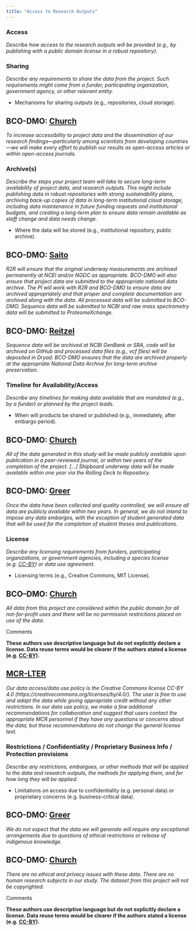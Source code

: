 ```yaml
---
title: "Access to Research Outputs"
---
```


### Access

*Describe how access to the research outputs will be provided (e.g., by publishing with a public domain license in a robust repository).  *

### Sharing

*Describe any requirements to share the data from the project. Such requirements might come from a funder, participating organization, government agency, or other relevant entity. *

-  Mechanisms for sharing outputs (e.g., repositories, cloud storage).

::: {.callout-note}
## BCO-DMO: [Church](https://drive.google.com/file/d/1lFfmFJ0FRqvj4HQU6FX-QFne-2XYPQ6y/view?usp=share_link)
*To increase accessibility to project data and the dissemination of our research findings—particularly among scientists from developing countries—we will make every effort to publish our results as open-access articles or within open-access journals.*
:::

### Archive(s)

*Describe the steps your project team will take to secure long-term availability of project data, and research outputs. This might include publishing data in robust repositories with strong sustainability plans, archiving back-up copies of data in long-term institutional cloud storage, including data maintenance in future funding requests and institutional budgets, and creating a long-term plan to ensure data remain available as staff change and data needs change.  *

-  Where the data will be stored (e.g., institutional repository, public archive).

::: {.callout-note}
## BCO-DMO: [Saito](https://drive.google.com/file/d/1xJ8EiH436Fr95XrIEsvyYHoQv0mErSwB/view?usp=share_link)
*R2R will ensure that the original underway measurements are archived permanently at NCEI and/or NGDC as appropriate. BCO-DMO will also ensure that project data are submitted to the appropriate national data archive. The PI will work with R2R and BCO-DMO to ensure data are archived appropriately and that proper and complete documentation are archived along with the data. All processed data will be submitted to BCO-DMO. Sequence data will be submitted to NCBI and raw mass spectrometry data will be submitted to ProteomeXchange.*
:::
::: {.callout-note}   
## BCO-DMO: [Reitzel](https://drive.google.com/file/d/19I3y-pgxbPr-T7yITp5LMhfS7gT4TqOm/view?usp=share_link)
*Sequence data will be archived at NCBI GenBank or SRA, code will be archived on GitHub and processed data files (e.g., vcf files) will be deposited in Dryad. BCO-DMO ensures that the data are archived properly at the appropriate National Data Archive for long-term archive preservation.*
:::


### Timeline for Availability/Access

*Describe any timelines for making data available that are mandated (e.g., by a funder) or planned by the project leads.  *

-  When will products be shared or published (e.g., immediately, after embargo period).

::: {.callout-note}
## BCO-DMO: [Church](https://drive.google.com/file/d/1lFfmFJ0FRqvj4HQU6FX-QFne-2XYPQ6y/view?usp=share_link)
*All of the data generated in this study will be made publicly available upon publication in a peer-reviewed journal, or within two years of the completion of the project. […] Shipboard underway data will be made available within one year via the Rolling Deck to Repository.*
:::

::: {.callout-note}
## BCO-DMO: [Greer](https://drive.google.com/file/d/1OTn2YkAbrXQBt3CN2hL4ras1sewSg5Vi/view?usp=share_link)
*Once the data have been collected and quality controlled, we will ensure all data are publicly available within two years. In general, we do not intend to impose any data embargos, with the exception of student generated data that will be used for the completion of student theses and publications.*
:::

### License

*Describe any licensing requirements from funders, participating organizations, or government agencies, including a species license (e.g. [CC-BY](https://creativecommons.org/licenses/by/4.0/deed.en)) or data use agreement.  *

-  Licensing terms (e.g., Creative Commons, MIT License).

::: {.callout-note}
## BCO–DMO: [Church](https://drive.google.com/file/d/1lFfmFJ0FRqvj4HQU6FX-QFne-2XYPQ6y/view?usp=share_link)
*All data from this project are considered within the public domain for all not-for-profit uses and there will be no permission restrictions placed on use of the data.*
:::

:::{.commentbox}
::::{.commentbox-header}
:::::{.commentbox-icon}
:::::
Comments
::::
::::{.commentbox-body}
**These authors use descriptive language but do not explicitly declare a license.  Data reuse terms would be clearer if the authors stated a license (e.g. [CC-BY](https://creativecommons.org/licenses/by/4.0/)).**
::::
:::

::: {.callout-note}
## [MCR-LTER](https://drive.google.com/file/d/1rNYVmb7wMWjaDMhHGMEFG5hsnr8yhz56/view?usp=share_link)
*Our data access/data use policy is the Creative Commons license CC-BY 4.0 (https://creativecommons.org/licenses/by/4.0/). The user is free to use and adapt the data while giving appropriate credit without any other restrictions. In our data use policy, we make a few additional recommendations for collaboration and suggest that users contact the appropriate MCR personnel if they have any questions or concerns about the data, but these recommendations do not change the general license text.*
:::

### Restrictions / Confidentiality / Proprietary Business Info / Protection provisions

*Describe any restrictions, embargoes, or other methods that will be applied to the data and research outputs, the methods for applying them, and for how long they will be applied. *

-  Limitations on access due to confidentiality (e.g. personal data) or proprietary concerns (e.g. business-critical data).  

::: {.callout-note}
## BCO-DMO: [Greer](https://drive.google.com/file/d/1OTn2YkAbrXQBt3CN2hL4ras1sewSg5Vi/view?usp=share_link)
*We do not expect that the data we will generate will require any exceptional arrangements due to questions of ethical restrictions or release of indigenous knowledge.*
:::

::: {.callout-note}
## BCO-DMO:  [Church](https://drive.google.com/file/d/1lFfmFJ0FRqvj4HQU6FX-QFne-2XYPQ6y/view?usp=share_link)
*There are no ethical and privacy issues with these data. There are no human research subjects in our study. The dataset from this project will not be copyrighted.*
:::

:::{.commentbox}
::::{.commentbox-header}
:::::{.commentbox-icon}
:::::
Comments
::::
::::{.commentbox-body}
**These authors use descriptive language but do not explicitly declare a license.  Data reuse terms would be clearer if the authors stated a license (e.g. [CC-BY](https://creativecommons.org/licenses/by/4.0/)).**
::::
:::
